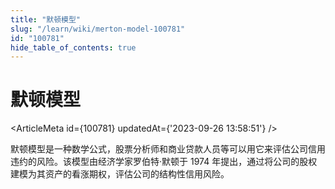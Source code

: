```yaml
---
title: "默顿模型"
slug: "/learn/wiki/merton-model-100781"
id: "100781"
hide_table_of_contents: true
---
```



# 默顿模型

<ArticleMeta id={100781} updatedAt={'2023-09-26 13:58:51'} />
<div className='border-solid border-b border-t-0 my-4 border-[var(--ifm-color-gray-300)]' />

默顿模型是一种数学公式，股票分析师和商业贷款人员等可以用它来评估公司信用违约的风险。该模型由经济学家罗伯特·默顿于 1974 年提出，通过将公司的股权建模为其资产的看涨期权，评估公司的结构性信用风险。
